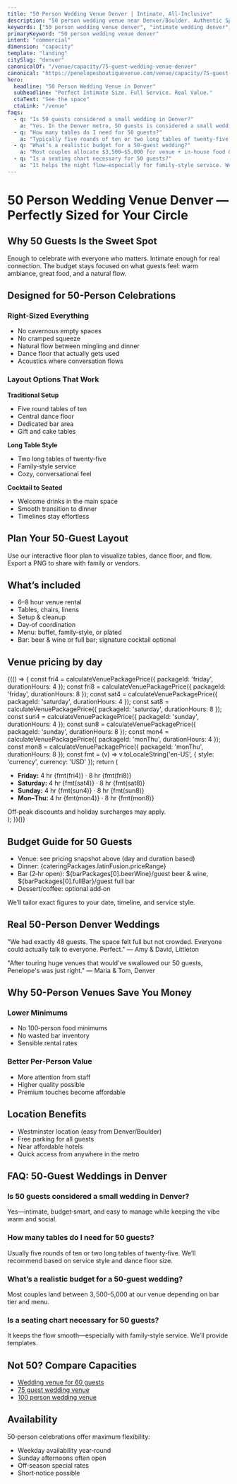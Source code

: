 ```yaml
---
title: "50 Person Wedding Venue Denver | Intimate, All-Inclusive"
description: "50 person wedding venue near Denver/Boulder. Authentic Spanish interiors, climate‑controlled comfort. In‑house catering and full bar."
keywords: ["50 person wedding venue denver", "intimate wedding denver", "small wedding venue denver"]
primaryKeyword: "50 person wedding venue denver"
intent: "commercial"
dimension: "capacity"
template: "landing"
citySlug: "denver"
canonicalOf: "/venue/capacity/75-guest-wedding-venue-denver"
canonical: "https://penelopesboutiquevenue.com/venue/capacity/75-guest-wedding-venue-denver"
hero:
  headline: "50 Person Wedding Venue in Denver"
  subheadline: "Perfect Intimate Size. Full Service. Real Value."
  ctaText: "See the space"
  ctaLink: "/venue"
faqs:
  - q: "Is 50 guests considered a small wedding in Denver?"
    a: "Yes. In the Denver metro, 50 guests is considered a small wedding—intimate, budget-conscious, and easy to manage while keeping the vibe warm and social."
  - q: "How many tables do I need for 50 guests?"
    a: "Typically five rounds of ten or two long tables of twenty‑five. We’ll suggest layouts based on your service style and dance floor size."
  - q: "What’s a realistic budget for a 50‑guest wedding?"
    a: "Most couples allocate $3,500–$5,000 for venue + in‑house food & bar at our space, depending on the bar tier and service style."
  - q: "Is a seating chart necessary for 50 guests?"
    a: "It helps the night flow—especially for family‑style service. We’ll share templates and handle setup."
---
```



# 50 Person Wedding Venue Denver — Perfectly Sized for Your Circle

## Why 50 Guests Is the Sweet Spot

Enough to celebrate with everyone who matters. Intimate enough for real connection. The budget stays focused on what guests feel: warm ambiance, great food, and a natural flow.

## Designed for 50-Person Celebrations

### Right-Sized Everything
- No cavernous empty spaces
- No cramped squeeze
- Natural flow between mingling and dinner
- Dance floor that actually gets used
- Acoustics where conversation flows

### Layout Options That Work

**Traditional Setup**
- Five round tables of ten
- Central dance floor
- Dedicated bar area
- Gift and cake tables

**Long Table Style**
- Two long tables of twenty‑five
- Family‑style service
- Cozy, conversational feel

**Cocktail to Seated**
- Welcome drinks in the main space
- Smooth transition to dinner
- Timelines stay effortless

## Plan Your 50‑Guest Layout

Use our interactive floor plan to visualize tables, dance floor, and flow. Export a PNG to share with family or vendors.

<LayoutEditor client:load />

## What’s included

- 6–8 hour venue rental
- Tables, chairs, linens
- Setup & cleanup
- Day‑of coordination
- Menu: buffet, family‑style, or plated
- Bar: beer & wine or full bar; signature cocktail optional

## Venue pricing by day

{(() => {
  const fri4 = calculateVenuePackagePrice({ packageId: 'friday', durationHours: 4 });
  const fri8 = calculateVenuePackagePrice({ packageId: 'friday', durationHours: 8 });
  const sat4 = calculateVenuePackagePrice({ packageId: 'saturday', durationHours: 4 });
  const sat8 = calculateVenuePackagePrice({ packageId: 'saturday', durationHours: 8 });
  const sun4 = calculateVenuePackagePrice({ packageId: 'sunday', durationHours: 4 });
  const sun8 = calculateVenuePackagePrice({ packageId: 'sunday', durationHours: 8 });
  const mon4 = calculateVenuePackagePrice({ packageId: 'monThu', durationHours: 4 });
  const mon8 = calculateVenuePackagePrice({ packageId: 'monThu', durationHours: 8 });
  const fmt = (v) => v.toLocaleString('en-US', { style: 'currency', currency: 'USD' });
  return (
    <div className="mt-2 text-sm">
      <ul className="list-disc ml-5 space-y-1">
        <li><strong>Friday:</strong> 4 hr {fmt(fri4)} · 8 hr {fmt(fri8)}</li>
        <li><strong>Saturday:</strong> 4 hr {fmt(sat4)} · 8 hr {fmt(sat8)}</li>
        <li><strong>Sunday:</strong> 4 hr {fmt(sun4)} · 8 hr {fmt(sun8)}</li>
        <li><strong>Mon–Thu:</strong> 4 hr {fmt(mon4)} · 8 hr {fmt(mon8)}</li>
      </ul>
      <div className="opacity-70 mt-1">Off‑peak discounts and holiday surcharges may apply.</div>
    </div>
  );
})()}

## Budget Guide for 50 Guests

- Venue: see pricing snapshot above (day and duration based)
- Dinner: {cateringPackages.latinFusion.priceRange}
- Bar (2‑hr open): ${barPackages[0].beerWine}/guest beer & wine, ${barPackages[0].fullBar}/guest full bar
- Dessert/coffee: optional add‑on

We’ll tailor exact figures to your date, timeline, and service style.

## Real 50-Person Denver Weddings

"We had exactly 48 guests. The space felt full but not crowded. Everyone could actually talk to everyone. Perfect." — Amy & David, Littleton

"After touring huge venues that would've swallowed our 50 guests, Penelope's was just right." — Maria & Tom, Denver

## Why 50-Person Venues Save You Money

### Lower Minimums
- No 100‑person food minimums
- No wasted bar inventory
- Sensible rental rates

### Better Per‑Person Value
- More attention from staff
- Higher quality possible
- Premium touches become affordable

## Location Benefits

- Westminster location (easy from Denver/Boulder)
- Free parking for all guests
- Near affordable hotels
- Quick access from anywhere in the metro

## FAQ: 50‑Guest Weddings in Denver

### Is 50 guests considered a small wedding in Denver?
Yes—intimate, budget‑smart, and easy to manage while keeping the vibe warm and social.

### How many tables do I need for 50 guests?
Usually five rounds of ten or two long tables of twenty‑five. We’ll recommend based on service style and dance floor size.

### What’s a realistic budget for a 50‑guest wedding?
Most couples land between $3,500–$5,000 at our venue depending on bar tier and menu.

### Is a seating chart necessary for 50 guests?
It keeps the flow smooth—especially with family‑style service. We’ll provide templates.

## Not 50? Compare Capacities

- [Wedding venue for 60 guests](/venue/capacity/60-guests-wedding-venue-denver)
- [75 guest wedding venue](/venue/capacity/75-guest-wedding-venue-denver)
- [100 person wedding venue](/venue/capacity/100-person-wedding-venue-denver)

## Availability

50‑person celebrations offer maximum flexibility:
- Weekday availability year‑round
- Sunday afternoons often open
- Off‑season special rates
- Short‑notice possible


